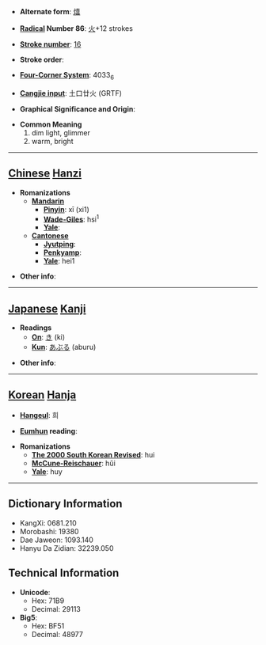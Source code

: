 * '''Alternate form''': [[熺]]

* '''[[Wiktionary:Chinese radical index| Radical]] Number 86''': [[Wiktionary:Chinese radical index 火|火]]+12 strokes

* '''[[Wiktionary:Chinese total strokes index|Stroke number]]''': [[Wiktionary:Chinese total strokes index 16|16]]

* '''Stroke order''': 

* '''[[Wiktionary:Chinese four corner index|Four-Corner System]]''': 4033<sub>6</sub>

* '''[[Wiktionary:Chinese Cangjie index|Cangjie input]]''': 土口廿火 (GRTF)

* '''Graphical Significance and Origin''': 

* '''Common Meaning'''
*#dim light, glimmer
*# warm, bright


----

== [[Chinese]] [[Hanzi]] ==

* '''Romanizations'''
** '''[[Mandarin]]'''
*** '''[[Pinyin]]''': xī (xi1)
*** '''[[Wade-Giles]]''': hsi<sup>1</sup>
*** '''[[Yale]]''': 
** '''[[Cantonese]]'''
*** '''[[Jyutping]]''':
*** '''[[Penkyamp]]''': 
*** '''[[Yale]]''': hei1

* '''Other info''': 

----

== [[Japanese]] [[Kanji]] ==

* '''Readings'''
** '''[[On]]''': [[き]] (ki)
** '''[[Kun]]''': [[あぶる]] (aburu)

* '''Other info''':  

----

== [[Korean]] [[Hanja]] ==

* '''[[Hangeul]]''': 희

* '''[[Eumhun]] reading''': 

* '''Romanizations'''
** '''[[The 2000 South Korean Revised Romanization|The 2000 South Korean Revised]]''': hui
** '''[[McCune-Reischauer]]''': hŭi
** '''[[Yale]]''': huy

----

== Dictionary Information ==

* KangXi: 0681.210
* Morobashi: 19380
* Dae Jaweon: 1093.140
* Hanyu Da Zidian: 32239.050

== Technical Information ==

* '''Unicode''':
** Hex: 71B9
** Decimal: 29113
* '''Big5''':
** Hex: BF51
** Decimal: 48977